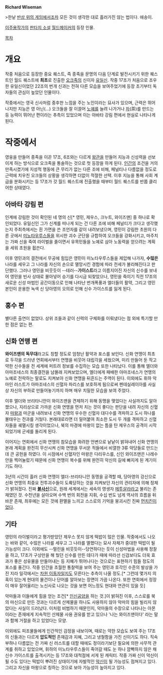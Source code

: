 '''Richard Wiseman'''

>한낱 [[체스|반상 위의 게임]]에서조차 모든 것이 생각한 대로 흘러가진 않는 법이다. 애송이.


[[이주용]]작가의 [[판타지 소설]] [[월드메이커]]의 등장 인물.

[[목차]]

= 개요 =

작중 처음으로 등장한 중요 퀘스트, 즉 종족을 문명의 다음 단계로 발전시키기 위한 퀘스트인 월드 퀘스트에 '''최초'''로 진출한 [[오크]]족의 신이자 [[유일신]]. 작중 17조가 처음으로 조우한 유일신이었던 22조의 번개 신과는 전혀 다른 모습을 보여주었기에 등장 초기부터 독자들의 관심이 높았던 인물이다.

작중에서는 영국 신사처럼 중후한 느낌을 주는 노인이라는 묘사가 있으며, 근력은 뛰어나지만 지능은 영 아닌(...) 오크들을 잘 이끌어 [[노예]]를 늘려 나가거나 [[차]](茶)를 만드는 등 능력이 뛰어난 편이라는 추측이 있었으며 이는 아바타 강림 편에서 현실로 나타나게 된다.

= 작중에서 =

영웅을 만들어 종족을 이끈 17조, 6조와는 다르게 [[왕관]]을 만들어 지능과 신성력을 선보이게 하는 방식으로 오크족을 통솔하는 것으로 첫 등장을 하게 된다. [[인간]]의 조건을 거의 만족시켰기에 지성적 행동에 큰 무리가 없는 다른 조에 비해, 페널티나 다름없을 정도로 근력에 치우친 오크들의 상황을 생각하면 더없이 적절한 선택. 이후 지능을 통해 사회 계급을 분화시키는 등 17조가 갓 월드 퀘스트에 진출했을 때부터 월드 퀘스트를 반쯤 클리어한 상태였다.

== 아바타 강림 편 ==

인계에 강림한 것이 확인된 네 명의 신[* 영민, 제우스, 크누트, 와이즈맨] 중 하나로 확인되었다. 유일신인 그가 신계를 떠나게 되는 건 다른 조에 비해 페널티가 크다고 생각했는지 주최측에서는 흰 가면을 쓴 조언자를 같이 내려보냈으며, 영민이 강림한 초원의 다른 곳에서 [[미노타우루스]]들을 위시한 괴수 군단을 규합하여 오크들을 강화시키고, 마주치는 가짜 신을 죽여 라이벌을 줄이면서 유목민들을 노예로 삼아 노동력을 얻으려는 계획을 세워 초원을 휩쓴다.

이후 영민과의 결전에서 무공에 힘입은 영민이 미노타우루스들을 제압해 나가자, '''수많은''' 나라를 세우고 그 나라를 자신의 손으로 멸망시킨 경험에 따라 전세가 불리해진다고 판단했다. 그러나 영민을 비웃듯이 --테러--'''가이스트'''라고 이름지어진 자신의 신수를 보내어 영민을 빈사 상태로 몰아넣어 승기를 다시금 되찾았으나, 영민을 죽이기 직전 17조의 새로운 신성 마법인 공간이동으로 인해 나타난 번개폭풍과 엘더들의 활약, 그리고 영민 본인이 운용한 녹색 신 당아영의 오의로 인해 신수 가이스트를 잃게 된다.

== 홍수 편 ==

별다른 출연이 없었다. 상위 조들과 같이 신력의 구체화를 이뤄냈다는 점 외에 특기할 만한 점은 없는 편.

== 신화 연맹 편 ==

'''와이즈맨의 독무대'''라고도 칭할 정도로 엄청난 활약과 포스를 보인다. 신화 연맹이 최초로 두각을 드러낸 연회에서부터 연맹을 비웃어 대립각을 세웠으며, 미리 만들어 둔 작고 약한 신수들을 전 세계에 퍼트려 정보를 수집하는 모습 또한 나타났다. 이를 통해 엘더와 아마조네스의 최종결전을 남몰래 지켜보았으며, 엘더에게 패배한 아마조네스가 연맹의 노예로 전락하는 말로도 지켜보아 신화 연맹을 뒤흔드는 주역이 된다. 이외에도 휘하 악마인 러스트가 아마조네스의 신혈자 파리스를 보호하게 됨으로써 펜테실레이아를 사실상 자신의 부하로 만들어놓기까지 하며 매우 치밀한 모습을 보여 주었다.

이후 엘더와 브리타니안이 와이즈맨을 견제하기 위해 동맹을 맺었다는 사실까지도 알아챘으나, 지리상으로 가까운 신화 연맹을 먼저 치는 것이 좋다는 판단을 내려 자신의 신혈자 [[마왕]]과 마군을 내려보내 신화 연맹의 우수한 신혈자 대다수를 격파하고 도시 하나를 불태우는 전과를 거뒀다. 본래대로라면 더 밀어붙여 최소한 도시 두 개를 격파하고 신혈자들을 궤멸시킬 생각이었으나, 북의 마경에 마왕이 없는 틈을 탄 제우스의 공격이 시작되었기에 군세를 돌리게 된다.

이어지는 연회에서 신화 연맹의 참모습을 화려한 언변으로 낱낱이 밝혀내어 신화 연맹의 본래 계획을 완전히 무산시켜 신화 연맹을 무서운 적들에서 비열한 3류 악당들로 만드는 데 큰 공헌을 하였다. 이 시점에서 신혈자인 마왕은 다리우스를, 신인 와이즈맨은 나레수안을 찍어눌렀기 때문에 신화 연맹이 복수를 위해 완전히 악신의 길에 빠지게 된 계기이기도 하다.

3년의 시간이 흘러 신화 연맹이 엘더-브리타니안 동맹을 공격할 때, 당아영의 강신으로 신화 연맹의 최중요 전투괴수들이 도륙당하는 것을 지켜보던 자신의 관리자에 의해 정체가 밝혀졌다. 진짜 '''[[불사신]]'''으로, 원래 세계에서는 세속의 영생자 [[므두셀라|메투살라]]라고 불리는 존재였던 것. 수천년을 살아오며 수백 번의 회전을 지휘, 수십 번도 넘게 역사의 흐름을 뒤바꾼 존재, 최후에는 모든 것에 환멸을 느끼고 스스로의 기억을 붕괴시킨 진짜 [[먼치킨]]이었다.

== 기타 ==

영민의 라이벌이라고 평가받았던 제우스 못지 않게 떡밥이 많은 인물. 작중에서도 나오는 바와 같이, 수많은 나라를 세우고 그 나라를 멸했다는 묘사 자체가 중대한 떡밥이 될 가능성이 크다. 이외에도 --멀린을 비웃듯이--당연하다는 듯이 신성마법을 사용해 정찰을 하고, 17조가 구상만을 해 뒀던 신수를 만든 데다가 때에 따라선 신검보다도 더욱 효과가 좋은 성유물을 만들어내는 등 지혜가 뛰어나다는 것으로는 표현하기 힘들 정도의 포스를 풍긴다. 작중 인간을 초월한 통찰력을 보여 주는 영민과 호각인 수준의 발상을 가진 지라 일각에서는 [[차원이동물|차원 이동자]]일지도 모른다는 추측이 나올 정도.[* 그런데 몇가지 의혹이 있는게 현대의 물건이나 단어를 알아보는 장면이 가끔 나온다. 또한 연회에서 정장이 매우 잘어울리는 노신사로 나오는 것을 보면 어느정도 현대와 연관이 있을 듯]

악마들과 이들에게 힘을 얻는 조건[* [[인신공양]]을 하는 것.]이 밝혀진 이후, 스스로를 북의 마신으로 만든 것과는 다르게 산제물을 하나도 사용하지 않아 악마의 힘을 빌리지 않았다는 사실이 드러났다. 이처럼 비범하기 때문인지, 악마들의 수장으로 나타나는 아몬이라는 존재에게 지속적인 산제물 사용 권유를 받고 있으나 '나는 와이즈맨이다' 라는 말과 함께 거절을 하고 있었다는 모양.

이외에도 피조물들에게 인간적인 감정을 내보이며, 때로는 약한 모습도 보여 주는 17조의 신들과는 다르게 '''압도적인''' 존재감과 지혜, 그리고 냉철함을 가진 신이기도 하다. 직속 부하나 다름없는 전 가짜 신 러스트를 대할 때에도 정이라기보단 필요에 의한 사무적 관계를 취하고 있었으며, 휘하의 미노타우루스들이 죽어갈 때도 눈 하나 깜빡하지 않은 채 신수 가이스트를 출격시키는 등 17조와 대척점에 서게 된 캐릭터. 작중 가짜 신이 악신이 될 수도 있다는 떡밥이 뿌려진 상태이기에 자발적인 [[악신]]이 될 가능성도 점쳐지고 있다. 그리고 자신을 마왕으로 칭하는 것으로 보아 가능성이 높아지고 있다.

